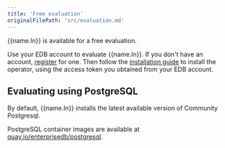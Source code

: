 ```yaml
---
title: 'Free evaluation'
originalFilePath: 'src/evaluation.md'
---
```


{{name.ln}} is available for a free evaluation.

Use your EDB account to evaluate {{name.ln}}. If you don't have an account, [register](https://www.enterprisedb.com/accounts/register) for one. Then follow the [installation guide](installation_upgrade.md) to install the operator, using the access token you obtained from your EDB account.

## Evaluating using PostgreSQL

By default, {{name.ln}} installs the latest available version of Community Postgresql.

PostgreSQL container images are available at [quay.io/enterprisedb/postgresql](https://quay.io/repository/enterprisedb/postgresql).
